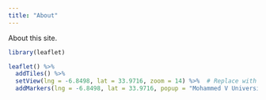 ```yaml
---
title: "About"
---
```


About this site.

```r
library(leaflet)

leaflet() %>%
  addTiles() %>%
  setView(lng = -6.8498, lat = 33.9716, zoom = 14) %>%  # Replace with your coordinates
  addMarkers(lng = -6.8498, lat = 33.9716, popup = "Mohammed V University")
```